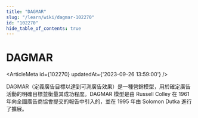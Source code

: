```yaml
---
title: "DAGMAR"
slug: "/learn/wiki/dagmar-102270"
id: "102270"
hide_table_of_contents: true
---
```



# DAGMAR

<ArticleMeta id={102270} updatedAt={'2023-09-26 13:59:00'} />
<div className='border-solid border-b border-t-0 my-4 border-[var(--ifm-color-gray-300)]' />

DAGMAR（定義廣告目標以達到可測廣告效果）是一種營銷模型，用於確定廣告活動的明確目標並衡量其成功程度。DAGMAR 模型是由 Russell Colley 在 1961 年向全國廣告商協會提交的報告中引入的，並在 1995 年由 Solomon Dutka 進行了擴展。
